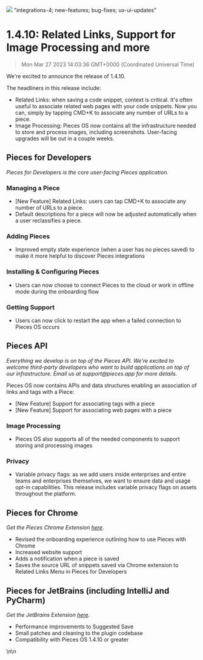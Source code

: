 ![](https://uploads-ssl.webflow.com/6143afec68f555387049efb3/630d5f9393e00a926cc5ca52_ezgif_com-gif-maker_dc3aff1a2c2bb99aa09260edd0537dec_2000.png)
"integrations-4; new-features; bug-fixes; ux-ui-updates"
# 1.4.10: Related Links, Support for Image Processing and more
> Mon Mar 27 2023 14:03:36 GMT+0000 (Coordinated Universal Time)
<p>We&#x27;re excited to announce the release of 1.4.10.</p><p>The headliners in this release include:</p><ul><li>Related Links: when saving a code snippet, context is critical. It&#x27;s often useful to associate related web pages with your code snippets. Now you can, simply by tapping CMD+K to associate any number of URLs to a piece.</li><li>Image Processing: Pieces OS now contains all the infrastructure needed to store and process images, including screenshots. User-facing upgrades will be out in a couple weeks.</li></ul><h2 id="aa41q">Pieces for Developers</h2><p><em>Pieces for Developers is the core user-facing Pieces application.</em></p><h3 id="csjko">Managing a Piece</h3><ul><li>[New Feature] Related Links: users can tap CMD+K to associate any number of URLs to a piece.</li><li>Default descriptions for a piece will now be adjusted automatically when a user reclassifies a piece.</li></ul><h3 id="3udp3">Adding Pieces</h3><ul><li>Improved empty state experience (when a user has no pieces saved) to make it more helpful to discover Pieces integrations</li></ul><h3 id="31pnd">Installing &amp; Configuring Pieces</h3><ul><li>Users can now choose to connect Pieces to the cloud or work in offline mode during the onboarding flow</li></ul><h3 id="k5pp">Getting Support</h3><ul><li>Users can now click to restart the app when a failed connection to Pieces OS occurs</li></ul><h2 id="d7sif">Pieces API</h2><p><em>Everything we develop is on top of the Pieces API. We&#x27;re excited to welcome third-party developers who want to build applications on top of our infrastructure. Email us at support@pieces.app for more details.</em></p><p>Pieces OS now contains APIs and data structures enabling an association of links and tags with a Piece:</p><ul><li>[New Feature] Support for associating tags with a piece</li><li>[New Feature] Support for associating web pages with a piece</li></ul><h3 id="95dld">Image Processing</h3><ul><li>Pieces OS also supports all of the needed components to support storing and processing images</li></ul><h3 id="17c54">Privacy</h3><ul><li>Variable privacy flags: as we add users inside enterprises and entire teams and enterprises themselves, we want to ensure data and usage opt-in capabilities. This release includes variable privacy flags on assets throughout the platform.</li></ul><h2 id="32k0u">Pieces for Chrome</h2><p><em>Get the Pieces Chrome Extension <a href="https://chrome.google.com/webstore/detail/pieces/igbgibhbfonhmjlechmeefimncpekepm?hl=en" target="_blank" rel="noopener noreferrer">here</a>.</em></p><ul><li>Revised the onboarding experience outlining how to use Pieces with Chrome</li><li>Increased website support</li><li>Adds a notification when a piece is saved</li><li>Saves the source URL of snippets saved via Chrome extension to Related Links Menu in Pieces for Developers</li></ul><h2 id="b3kda">Pieces for JetBrains (including IntelliJ and PyCharm)</h2><p><em>Get the JetBrains Extension <a href="https://plugins.jetbrains.com/plugin/17328-pieces" target="_blank" rel="noopener noreferrer">here</a>.</em></p><ul><li>Performance improvements to Suggested Save</li><li>Small patches and cleaning to the plugin codebase</li><li>Compatibility with Pieces OS 1.4.10 or greater</li></ul>\n\n    <fig
